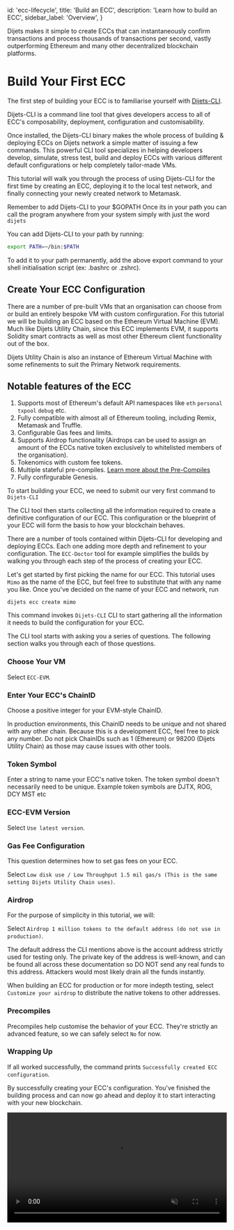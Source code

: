 
  id: 'ecc-lifecycle',
  title: 'Build an ECC',
  description: 'Learn how to build an ECC',
  sidebar_label: 'Overview',
}

Dijets makes it simple to create ECCs that can instantaneously confirm transactions and process thousands of transactions per second, 
vastly outperforming Ethereum and many other decentralized blockchain platforms.

# Build Your First ECC

The first step of building your ECC is to familiarise yourself with [Dijets-CLI]().

Dijets-CLI is a command line tool that gives developers access to all of ECC's composability, deployment, configuration and customisability.

Once installed, the Dijets-CLI binary makes the whole process of building & deploying ECCs on Dijets network a simple matter of issuing a few commands.
This powerful CLI tool specializes in helping developers develop, simulate, stress test, build and deploy ECCs with various different default configurations
or help completely tailor-made VMs.

This tutorial will walk you through the process of using Dijets-CLI for the first time by creating an ECC,
deploying it to the local test network, and finally connecting your newly created network to Metamask.

<Admonition type="info">

  Remember to add Dijets-CLI to your $GOPATH Once its in your path you can call the program anywhere from your system
  simply with just the word `dijets`

  </Admonition>

You can add Dijets-CLI to your path by running:

```bash
export PATH=~/bin:$PATH
```

To add it to your path permanently, add the above export command to your shell initialisation script
(ex: .bashrc or .zshrc).

## Create Your ECC Configuration

There are a number of pre-built VMs that
an organisation can choose from or build an entirely bespoke VM with custom confirguration. For this tutorial we will be building an ECC based on the Ethereum Virtual Machine (EVM).
Much like Dijets Utility Chain, since this ECC implements EVM, it supports Solidity smart contracts as well as most other Ethereum client functionality out of the box.

<Admonition type="info">

  Dijets Utility Chain is also an instance of Ethereum Virtual Machine with some refinements to suit the Primary Network requirements.

  </Admonition>

## Notable features of the ECC

1. Supports most of Ethereum's default API namespaces like `eth` `personal` `txpool` `debug` etc.
1. Fully compatible with almost all of Ethereum tooling, including Remix, Metamask and Truffle.
1. Configurable Gas fees and limits.
1. Supports Airdrop functionality (Airdrops can be used to assign an amount of the ECCs native token exclusively to whitelisted members of the organisation).
1. Tokenomics with custom fee tokens.
1. Multiple stateful pre-compiles. [Learn more about the Pre-Compiles]()
1. Fully confirgurable Genesis.


To start building your ECC, we need to submit our very first command to `Dijets-CLI`

The CLI tool then
starts collecting all the information required to create a definitive configuration of our ECC. This configuration or the blueprint of your ECC will form
the basis to how your blockchain behaves.

There are a number of tools contained within Dijets-CLI for developing and deploying ECCs. Each one adding more depth and refinement to your configuration. 
The `ECC-Doctor` tool for example simplifies the builds by walking you through each step of the process of creating your ECC. 

Let's get started by
first picking the name for our ECC. This tutorial uses `Mimo` as the name of the ECC, but feel free to substitute that
with any name you like. Once you've decided on the name of your ECC and network, run

`dijets ecc create mimo`

This command invokes `Dijets-CLI` CLI to start gathering all the information it needs to build the
configuration for your ECC.

The CLI tool starts with asking you a series of questions.
The following section walks you through each of those questions.

### Choose Your VM

Select `ECC-EVM`.

### Enter Your ECC's ChainID

Choose a positive integer for your EVM-style ChainID.

In production environments, this ChainID needs to be unique and not shared with any other chain.
Because this is a development ECC, feel free to pick any number. Do not pick
ChainIDs such as 1 (Ethereum) or 98200 (Dijets Utility Chain) as those may cause issues with other
tools.

### Token Symbol

Enter a string to name your ECC's native token. The token symbol doesn't necessarily need to be unique.
Example token symbols are DJTX, ROG, DCY MST etc

### ECC-EVM Version

Select `Use latest version`.

### Gas Fee Configuration

This question determines how to set gas fees on your ECC.

Select `Low disk use / Low Throughput 1.5 mil gas/s (This is the same setting Dijets Utility Chain uses)`.

### Airdrop

For the purpose of simplicity in this tutorial, we will:

Select `Airdrop 1 million tokens to the default address (do not use in production)`.

<Admonition type="info">
The default address the CLI mentions above is the account address strictly used for testing only. The private key of the address is well-known,
and can be found all across these documentation so DO NOT send any real funds to this address. Attackers
would most likely drain all the funds instantly.
</Admonition>

When building an ECC for production or for more indepth testing, select `Customize your airdrop` to distribute the native tokens
to other addresses.

### Precompiles

Precompiles help customise the behavior of your ECC. They're strictly an
advanced feature, so we can safely select `No` for now.

### Wrapping Up

If all worked successfully, the command prints `Successfully created ECC configuration`.

By successfully creating your ECC's configuration. You've finished the building process and can now go ahead and deploy
it to start interacting with your new blockchain.

<video width="100%" autoPlay="autoplay" muted playsInline controls={true}>
  <source
    src="/docs/video/create-ecc.mov"
    type="video/mp4"
    muted
    playsInline
  />
</video>


